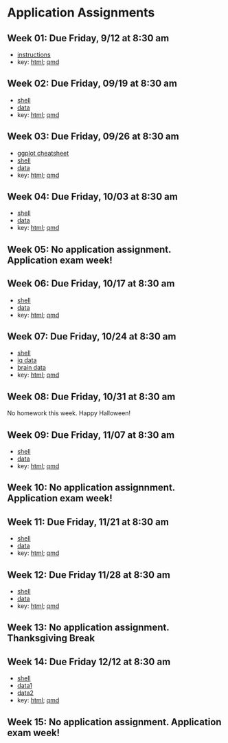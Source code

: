 # Application Assignments {.unnumbered}

## Week 01: Due Friday, 9/12 at 8:30 am

- [instructions](/homework/week_01/hw_01.pdf) 
- key: [html](https://dionysus.psych.wisc.edu/610/homework/hw_01_key.html); [qmd](https://dionysus.psych.wisc.edu/610/homework/hw_01_key.qmd)

## Week 02: Due Friday, 09/19 at 8:30 am

- [shell](homework/week_02/hw_02_shell.qmd)
- [data](homework/data/hw_02_data.csv)
- key: [html](https://dionysus.psych.wisc.edu/610/homework/hw_02_key.html); [qmd](https://dionysus.psych.wisc.edu/610/homework/hw_02_key.qmd)

## Week 03: Due Friday, 09/26 at 8:30 am

- [ggplot cheatsheet](/homework/week_03/ggplot2_cheatsheet.pdf)
- [shell](/homework/week_03/hw_03_shell.qmd)
- [data](/homework/data/hw_03_data.csv)
- key: [html](https://dionysus.psych.wisc.edu/610/homework/hw_03_key.html); [qmd](https://dionysus.psych.wisc.edu/610/homework/hw_03_key.qmd)

## Week 04: Due Friday, 10/03 at 8:30 am

- [shell](/homework/week_04/hw_04_shell.qmd)
- [data](/homework/data/hw_04_data.csv)
- key: [html](https://dionysus.psych.wisc.edu/610/homework/hw_04_key.html); [qmd](https://dionysus.psych.wisc.edu/610/homework/hw_04_key.qmd)

## Week 05: No application assignment.  Application exam week!

## Week 06: Due Friday, 10/17 at 8:30 am

- [shell](/homework/week_06/hw_06_shell.qmd)
- [data](/homework/data/hw_06_data.csv)
- key: [html](https://dionysus.psych.wisc.edu/610/homework/hw_06_key.html); [qmd](https://dionysus.psych.wisc.edu/610/homework/hw_06_key.qmd)

## Week 07: Due Friday, 10/24 at 8:30 am

- [shell](/homework/week_07/hw_07_shell.qmd)
- [iq data](/homework/data/hw_07_iq)
- [brain data](/homework/data/hw_07_brain)
- key: [html](https://dionysus.psych.wisc.edu/610/homework/hw_07_key.html); [qmd](https://dionysus.psych.wisc.edu/610/homework/hw_07_key.qmd)

## Week 08: Due Friday, 10/31 at 8:30 am

No homework this week. Happy Halloween!

## Week 09: Due Friday, 11/07 at 8:30 am

- [shell](/homework/week_09/hw_09_shell.qmd)
- [data](/homework/data/hw_09_data.csv)
- key: [html](https://dionysus.psych.wisc.edu/610/homework/hw_09_key.html); [qmd](https://dionysus.psych.wisc.edu/610/homework/hw_09_key.qmd)

## Week 10: No application assignnment.  Application exam week!

## Week 11: Due Friday, 11/21 at 8:30 am

- [shell](/homework/week_11/hw_11_shell.qmd)
- [data](/homework/data/hw_11_data.csv)
- key: [html](https://dionysus.psych.wisc.edu/610/homework/hw_11_key.html); [qmd](https://dionysus.psych.wisc.edu/610/homework/hw_11_key.qmd)

## Week 12: Due Friday 11/28 at 8:30 am

- [shell](/homework/week_12/hw_12_shell.qmd)
- [data](/homework/data/hw_12_data.csv)
- key: [html](https://dionysus.psych.wisc.edu/610/homework/hw_12_key.html); [qmd](https://dionysus.psych.wisc.edu/610/homework/hw_12_key.qmd)

## Week 13: No application assignment.  Thanksgiving Break

## Week 14: Due Friday 12/12 at 8:30 am

- [shell](/homework/week_14/hw_14_shell.qmd)
- [data1](/homework/data/hw_14_glm.dat)
- [data2](/homework/data/hw_14_three_level.dat)
- key: [html](https://dionysus.psych.wisc.edu/610/homework/hw_14_key.html); [qmd](https://dionysus.psych.wisc.edu/610/homework/hw_14_key.qmd)

## Week 15: No application assignment.  Application exam week!
